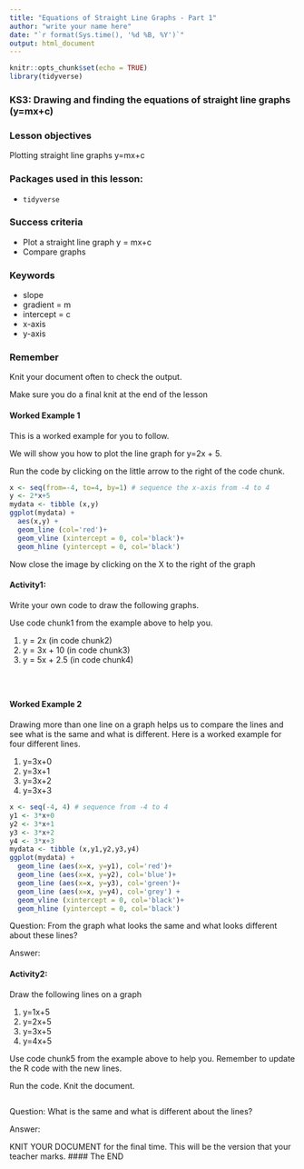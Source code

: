 ```yaml
---
title: "Equations of Straight Line Graphs - Part 1"
author: "write your name here"
date: "`r format(Sys.time(), '%d %B, %Y')`"
output: html_document
---
```


```r
knitr::opts_chunk$set(echo = TRUE)
library(tidyverse)
```

### KS3: Drawing and finding the equations of straight line graphs (y=mx+c)

### Lesson objectives
Plotting straight line graphs y=mx+c

### Packages used in this lesson:

- `tidyverse`

### Success criteria
* Plot a straight line graph y = mx+c
* Compare graphs

### Keywords
* slope
* gradient = m
* intercept = c
* x-axis
* y-axis

### Remember
Knit your document often to check the output.

Make sure you do a final knit at the end of the lesson

#### Worked Example 1
This is a worked example for you to follow.

We will show you how to plot the line graph for y=2x + 5.

Run the code by clicking on the little arrow to the right of the code chunk.

```r
x <- seq(from=-4, to=4, by=1) # sequence the x-axis from -4 to 4
y <- 2*x+5
mydata <- tibble (x,y)
ggplot(mydata) +
  aes(x,y) +
  geom_line (col='red')+
  geom_vline (xintercept = 0, col='black')+
  geom_hline (yintercept = 0, col='black')

```
Now close the image by clicking on the X to the right of the graph

#### Activity1:  
Write your own code to draw the following graphs.

Use code chunk1 from the example above to help you.

1. y = 2x (in code chunk2)
2. y = 3x + 10 (in code chunk3)
3. y = 5x + 2.5 (in code chunk4)


```r

```

```r

```

```r

```

#### Worked Example 2
Drawing more than one line on a graph helps us to compare the lines and see what is the same and what is different.
Here is a worked example for four different lines.

1. y=3x+0 
2. y=3x+1
3. y=3x+2
4. y=3x+3


```r
x <- seq(-4, 4) # sequence from -4 to 4
y1 <- 3*x+0
y2 <- 3*x+1
y3 <- 3*x+2
y4 <- 3*x+3
mydata <- tibble (x,y1,y2,y3,y4)
ggplot(mydata) +
  geom_line (aes(x=x, y=y1), col='red')+
  geom_line (aes(x=x, y=y2), col='blue')+
  geom_line (aes(x=x, y=y3), col='green')+
  geom_line (aes(x=x, y=y4), col='grey') +
  geom_vline (xintercept = 0, col='black')+
  geom_hline (yintercept = 0, col='black')

```
Question:  From the graph what looks the same and what looks different about these lines?

Answer:

#### Activity2:
Draw the following lines on a graph

1. y=1x+5
2. y=2x+5
3. y=3x+5
4. y=4x+5

Use code chunk5 from the example above to help you. Remember to update the R code with the new lines. 

Run the code.  Knit the document.

```r


```
Question: What is the same and what is different about the lines?

Answer:



KNIT YOUR DOCUMENT for the final time.  This will be the version that your teacher marks.
#### The END
